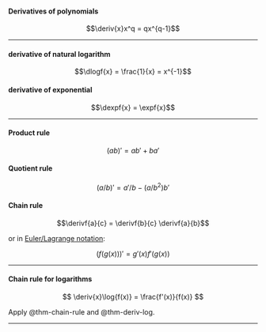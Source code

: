 
:::{#thm-deriv-polynomial}
#### Derivatives of polynomials

$$\deriv{x}x^q = qx^{q-1}$$

:::

---

:::{#thm-deriv-log}

#### derivative of natural logarithm
$$\dlogf{x} = \frac{1}{x} = x^{-1}$$
:::

:::{#thm-deriv-exp}
#### derivative of exponential
$$\dexpf{x} = \expf{x}$$
:::

---

:::{#thm-product-rule}
#### Product rule
$$(ab)' = ab' + ba'$$
:::

:::{#thm-quotient-rule}
#### Quotient rule
$$(a/b)' = a'/b - (a/b^2)b'$$
:::

:::{#thm-chain-rule}
#### Chain rule
$$\derivf{a}{c} =  \derivf{b}{c} \derivf{a}{b}$$

or in [Euler/Lagrange notation](https://en.wikipedia.org/wiki/Notation_for_differentiation#Lagrange's_notation):

$$(f(g(x)))' = g'(x) f'(g(x))$$
:::

---

:::{#cor-deriv-log-chain}

#### Chain rule for logarithms
$$
\deriv{x}\log{f(x)} = \frac{f'(x)}{f(x)}
$$

:::

::: proof
Apply @thm-chain-rule and @thm-deriv-log.
:::

---

